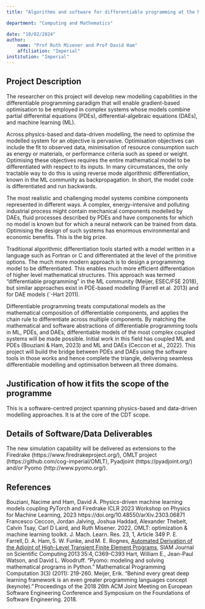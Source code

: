 ```yaml
---
title: "Algorithms and software for differentiable programming at the ML/PDE/DAE interface"

department: "Computing and Mathematics"

date: "10/02/2024"
author: 
    name: "Prof Ruth Misener and Prof David Ham"
    affiliation: "Imperial"
institution: "Imperial"
---
```

## Project Description

 The researcher on this project will develop new modelling capabilities in the differentiable programming paradigm that will enable gradient-based optimisation to be employed in complex systems whose models combine partial differential equations (PDEs), differential-algebraic equations (DAEs), and machine learning (ML).  
 
Across physics-based and data-driven modelling, the need to optimise the modelled system for an objective is pervasive. Optimisation objectives can include the fit to observed data, minimisation of resource consumption such as energy or materials, or performance criteria such as speed or weight. Optimising these objectives requires the entire mathematical model to be differentiated with respect to its inputs. In many circumstances, the only tractable way to do this is using reverse mode algorithmic differentiation, known in the ML community as backpropagation. In short, the model code is differentiated and run backwards. 
 
The most realistic and challenging model systems combine components represented in different ways. A complex, energy-intensive and polluting industrial process might contain mechanical components modelled by DAEs, fluid processes described by PDEs and have components for which no model is known but for which a neural network can be trained from data. Optimising the design of such systems has enormous environmental and economic benefits. This is the big prize. 
 
Traditional algorithmic differentiation tools started with a model written in a language such as Fortran or C and differentiated at the level of the primitive options. The much more modern approach is to design a programming model to be differentiated. This enables much more efficient differentiation of higher level mathematical structures. This approach was termed “differentiable programming” in the ML community (Meijer, ESEC/FSE 2018), but similar approaches exist in PDE-based modelling (Farrell et al. 2013) and for DAE models (`-Hart 2011).  
 
Differentiable programming treats computational models as the mathematical composition of differentiable components, and applies the chain rule to differentiate across multiple components. By matching the mathematical and software abstractions of differentiable programming tools in ML, PDEs, and DAEs, differentiable models of the most complex coupled systems will be made possible. Initial work in this field has coupled ML and PDEs (Bouziani & Ham, 2023) and ML and DAEs (Ceccon et al., 2022). This project will build the bridge between PDEs and DAEs using the software tools in those works and hence complete the triangle, delivering seamless differentiable modelling and optimisation between all three domains. 
 
## Justification of how it fits the scope of the programme 
 
This is a software-centred project spanning physics-based and data-driven modelling approaches. It is at the core of the CDT scope. 
 
## Details of Software/Data Deliverables 
 
The new simulation capability will be delivered as extensions to the Firedrake (https://www.firedrakeproject.org/), OMLT project (https://github.com/cog-imperial/OMLT), Pyadjoint (https://pyadjoint.org/) and/or Pyomo (http://www.pyomo.org/). 
 
## References 
 
Bouziani, Nacime and Ham, David A. Physics-driven machine learning models coupling PyTorch and Firedrake ICLR 2023 Workshop on Physics for Machine Learning, 2023 https://doi.org/10.48550/arXiv.2303.06871 
Francesco Ceccon, Jordan Jalving, Joshua Haddad, Alexander Thebelt, Calvin Tsay, Carl D Laird, and Ruth Misener. 2022. OMLT: optimization & machine learning toolkit. J. Mach. Learn. Res. 23, 1, Article 349 
P. E. Farrell, D. A. Ham, S. W. Funke, and M. E. Rognes, [Automated Derivation of the Adjoint of High-Level Transient Finite Element Programs](https://epubs.siam.org/doi/abs/10.1137/120873558), SIAM Journal on Scientific Computing 2013 35:4, C369-C393 
Hart, William E., Jean-Paul Watson, and David L. Woodruff. "Pyomo: modeling and solving mathematical programs in Python." Mathematical Programming Computation 3(3) (2011): 219-260. 
Meijer, Erik. "Behind every great deep learning framework is an even greater programming languages concept (keynote)." Proceedings of the 2018 26th ACM Joint Meeting on European Software Engineering Conference and Symposium on the Foundations of Software Engineering. 2018.
